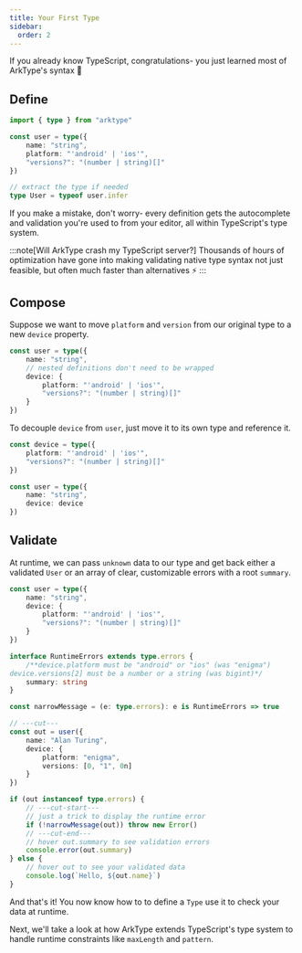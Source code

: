 ```yaml
---
title: Your First Type
sidebar:
  order: 2
---
```


If you already know TypeScript, congratulations- you just learned most of ArkType's syntax 🎉

## Define

```ts twoslash
import { type } from "arktype"

const user = type({
	name: "string",
	platform: "'android' | 'ios'",
	"versions?": "(number | string)[]"
})

// extract the type if needed
type User = typeof user.infer
```

If you make a mistake, don't worry- every definition gets the autocomplete and validation you're used to from your editor, all within TypeScript's type system.

:::note[Will ArkType crash my TypeScript server?]
Thousands of hours of optimization have gone into making validating native type syntax not just feasible, but often much faster than alternatives ⚡
:::

## Compose

Suppose we want to move `platform` and `version` from our original type to a new `device` property.

```ts twoslash
const user = type({
	name: "string",
	// nested definitions don't need to be wrapped
	device: {
		platform: "'android' | 'ios'",
		"versions?": "(number | string)[]"
	}
})
```

To decouple `device` from `user`, just move it to its own type and reference it.

```ts twoslash
const device = type({
	platform: "'android' | 'ios'",
	"versions?": "(number | string)[]"
})

const user = type({
	name: "string",
	device: device
})
```

## Validate

At runtime, we can pass `unknown` data to our type and get back either a validated `User` or an array of clear, customizable errors with a root `summary`.

```ts twoslash
const user = type({
	name: "string",
	device: {
		platform: "'android' | 'ios'",
		"versions?": "(number | string)[]"
	}
})

interface RuntimeErrors extends type.errors {
	/**device.platform must be "android" or "ios" (was "enigma")
device.versions[2] must be a number or a string (was bigint)*/
	summary: string
}

const narrowMessage = (e: type.errors): e is RuntimeErrors => true

// ---cut---
const out = user({
	name: "Alan Turing",
	device: {
		platform: "enigma",
		versions: [0, "1", 0n]
	}
})

if (out instanceof type.errors) {
	// ---cut-start---
	// just a trick to display the runtime error
	if (!narrowMessage(out)) throw new Error()
	// ---cut-end---
	// hover out.summary to see validation errors
	console.error(out.summary)
} else {
	// hover out to see your validated data
	console.log(`Hello, ${out.name}`)
}
```

And that's it! You now know how to to define a `Type` use it to check your data at runtime.

Next, we'll take a look at how ArkType extends TypeScript's type system to handle runtime constraints like `maxLength` and `pattern`.
